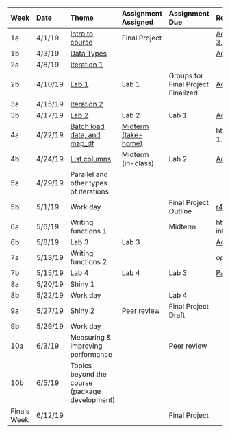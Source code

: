 | **Week**    | **Date** | **Theme**                                      | **Assignment Assigned** | **Assignment Due**                            | **Reading**                                                                                                                                   |
| :---------- | :------- | :--------------------------------------------- | :---------------------- | :-------------------------------------------- | :-------------------------------------------------------------------------------------------------------------------------------------------- |
| 1a          | 4/1/19   | [Intro to course](slides/w1p1.html)            | Final Project           |                                               | [Adv R: Intro to Functional Programming](https://adv-r.hadley.nz/fp.html); [Adv R: 3.1, 3.2, 3.5 ](https://adv-r.hadley.nz/vectors-chap.html) |
| 1b          | 4/3/19   | [Data Types](slides/w1p2.html)                 |                         |                                               | [Adv R: 5.3](https://adv-r.hadley.nz/control-flow.html#loops)                                                                                 |
| 2a          | 4/8/19   | [Iteration 1](slides/w2p1.html)                |                         |                                               |                                                                                                                                               |
| 2b          | 4/10/19  | [Lab 1](lab1.html)                             | Lab 1                   | Groups for Final Project Finalized            | [Adv R: 9.1 to 9.3](https://adv-r.hadley.nz/functionals.html)                                                                                 |
| 3a          | 4/15/19  | [Iteration 2](slides/w3p1.html)                |                         |                                               |                                                                                                                                               |
| 3b          | 4/17/19  | [Lab 2](lab2.html)                             | Lab 2                   | Lab 1                                         | [Adv R: 3.6 ](https://adv-r.hadley.nz/vectors-chap.html); [r4ds: 25](https://r4ds.had.co.nz/many-models.html)                                 |
| 4a          | 4/22/19  | [Batch load data, and map_df](slides/w4p1.html)| [Midterm (take-home)](midterm.html)     |                                               | https://www.tidyverse.org/articles/2018/01/fs-1.0.0/                                                                                          |
| 4b          | 4/24/19  | [List columns](slides/w4p2.html)               | Midterm (in-class)      | Lab 2                                         | [Adv R: 9.4 to 9.6](https://adv-r.hadley.nz/functionals.html)                                                                                 |
| 5a          | 4/29/19  | Parallel and other types of iterations         |                         |                                               |                                                                                                                                               |
| 5b          | 5/1/19   | Work day                                       |                         | Final Project Outline                         | [r4ds: 19](http://r4ds.had.co.nz/functions.html)                                                                                              |
| 6a          | 5/6/19   | Writing functions 1                            |                         | Midterm  												              | https://swcarpentry.github.io/r-novice-inflammation/02-func-R/                                                                                |
| 6b          | 5/8/19   | Lab 3                                          | Lab 3                   |                                               | [Adv R: 6.1 to 6.4](https://adv-r.hadley.nz/functions.html)                                                                                   |
| 7a          | 5/13/19  | Writing functions 2                            |                         |                                               | *optional* [Adv R: 6.5 to 6.8](https://adv-r.hadley.nz/functions.html)                                                                        |
| 7b          | 5/15/19  | Lab 4                                          | Lab 4                   | Lab 3                                         | [Parts](https://shiny.rstudio.com/articles/basics.html); [Build](https://shiny.rstudio.com/articles/build.html);                              |
| 8a          | 5/20/19  | Shiny 1                                        |                         |                                               |                                                                                                                                               |
| 8b          | 5/22/19  | Work day                                       |                         | Lab 4                                         |                                                                                                                                               |
| 9a          | 5/27/19  | Shiny 2                                        | Peer review             | Final Project Draft                           |                                                                                                                                               |
| 9b          | 5/29/19  | Work day                                       |                         |                                               |                                                                                                                                               |
| 10a         | 6/3/19   | Measuring & improving performance              |                         | Peer review                                   |                                                                                                                                               |
| 10b         | 6/5/19   | Topics beyond the course (package development) |                         |                                               |                                                                                                                                               |
| Finals Week | 6/12/19  |                                                |                         | Final Project                                 |                                                                                                                                               |